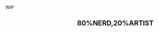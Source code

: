 
WIP
=='''                                             80%NERD,20%ARTIST'''==

<div style="display: table; margin: 0 auto;">{{Office
|floor=Ajisai Flooring.png
|wall=Spring-themed wallpaper.png 
|window=Ground cherry flower window.png
|object=Little foliage plant.png 
|chest=Kimono chest and fog ship model.png 
|desk=Manuscript desk.png
|ship=Akigumo_End_of_Year_Full.png
|scale=0.87
|background=Furniture windowBG4_1.png
|background-pos=left:200px
|desk-pos=top:134px
}}</div>